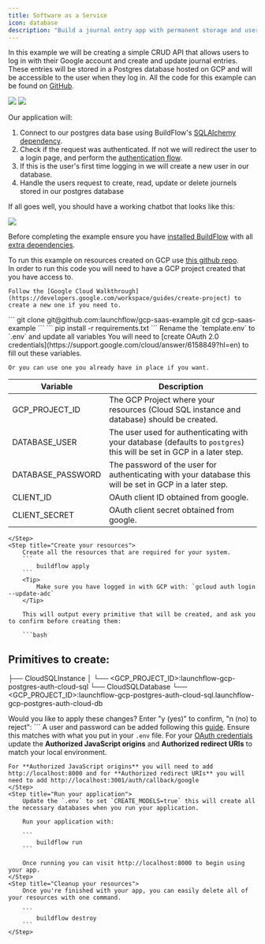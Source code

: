 ```yaml
---
title: Software as a Service
icon: database
description: "Build a journal entry app with permanent storage and user authentication."
---
```


In this example we will be creating a simple CRUD API that allows users to log in with their Google account and create and update journal entries. These entries will be stored in a Postgres database hosted on GCP and will be accessible to the user when they log in.
All the code for this example can be found on [GitHub](https://github.com/launchflow/gcp-saas-example).

<img className="block dark:hidden" src="/images/saas-design-light.gif" />
<img className="hidden dark:block" src="/images/saas-design-dark.gif" />

Our application will:
1. Connect to our postgres data base using BuildFlow's [SQLAlchemy](/buildflow/dependencies/sqlalchemy) [dependency](/buildflow/programming-guide/dependencies).
2. Check if the request was authenticated. If not we will redirect the user to a login page, and perform the [authentication flow](https://developers.google.com/identity/protocols/oauth2#webserver).
3. If this is the user's first time logging in we will create a new user in our database.
4. Handle the users request to create, read, update or delete journels stored in our postgres database

If all goes well, you should have a working chatbot that looks like this:

<img src="/images/saas-journal.png" />

Before completing the example ensure you have [installed BuildFlow](/buildflow/programming-guide/install)
with all [extra dependencies](/buildflow/programming-guide/install#extra-dependencies).

To run this example on resources created on GCP use [this github repo](https://github.com/launchflow/gcp-saas-example).
<Note>    
    In order to run this code you will need to have a GCP project created that you have access to.

    Follow the [Google Cloud Walkthrough](https://developers.google.com/workspace/guides/create-project) to create a new one if you need to.
</Note>

<Steps>
    <Step title="Clone the GitHub Repo">
    ```
    git clone git@github.com:launchflow/gcp-saas-example.git
    cd gcp-saas-example
    ```
    </Step>
    <Step title="Install your requirements">
        ```
            pip install -r requirements.txt
        ```
    </Step>
    <Step title="Create a .env file">
        Rename the `template.env` to `.env` and update all variables

<Tip>
    You will need to [create OAuth 2.0 credentials](https://support.google.com/cloud/answer/6158849?hl=en) to fill out these variables.

    Or you can use one you already have in place if you want.
</Tip>

| Variable          | Description                                                                                                                                                                               |
|-------------------|-------------------------------------------------------------------------------------------------------------------------------------------------------------------------------------------|
| GCP_PROJECT_ID    | The GCP Project where your resources (Cloud SQL instance and database) should be created.                                                                                                 |
| DATABASE_USER     | The user used for authenticating with your database (defaults to `postgres`) this will be set in GCP in a later step. |
| DATABASE_PASSWORD | The password of the user for authenticating with your database this will be set in GCP in a later step.                                                                                                                           |
| CLIENT_ID         | OAuth client ID obtained from google.                                                                                                                                                     |
| CLIENT_SECRET     | OAuth client secret obtained from google.                                                                                                                                                 |

        
    </Step>
    <Step title="Create your resources">
        Create all the resources that are required for your system.
        ```
            buildflow apply
        ```
        <Tip>
            Make sure you have logged in with GCP with: `gcloud auth login --update-adc`
        </Tip>

        This will output every primitive that will be created, and ask you to confirm before creating them:

        ```bash
Primitives to create:
---------------------
├── CloudSQLInstance
│   └── <GCP_PROJECT_ID>:launchflow-gcp-postgres-auth-cloud-sql
└── CloudSQLDatabase
    └── <GCP_PROJECT_ID>:launchflow-gcp-postgres-auth-cloud-sql.launchflow-gcp-postgres-auth-cloud-db


Would you like to apply these changes?
Enter "y (yes)" to confirm, "n (no) to reject":
        ```
    </Step>
    <Step title="Create your database user">
         A user and password can be added following this [guide](https://cloud.google.com/sql/docs/postgres/create-manage-users). Ensure this matches with what you put in your `.env` file.
    </Step>
    <Step title="Update your OAuth Credentials">
    For your [OAuth credentials](https://developers.google.com/identity/protocols/oauth2/javascript-implicit-flow#creatingcred) update the **Authorized JavaScript origins** and **Authorized redirect URIs** to match your local environment.

    For **Authorized JavaScript origins** you will need to add http://localhost:8000 and for **Authorized redirect URIs** you will need to add http://localhost:3001/auth/callback/google
    </Step>
    <Step title="Run your application">
        Update the `.env` to set `CREATE_MODELS=true` this will create all the necessary databases when you run your application.

        Run your application with:

        ```
            buildflow run
        ```

        Once running you can visit http://localhost:8000 to begin using your app.
    </Step>
    <Step title="Cleanup your resources">
        Once you're finished with your app, you can easily delete all of your resources with one command.

        ```
            buildflow destroy
        ```
    </Step>
</Steps>